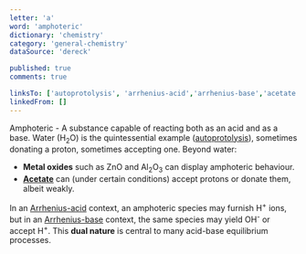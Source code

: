 ```yaml
---
letter: 'a'
word: 'amphoteric'
dictionary: 'chemistry'
category: 'general-chemistry'
dataSource: 'dereck'

published: true
comments: true

linksTo: ['autoprotolysis', 'arrhenius-acid','arrhenius-base','acetate']
linkedFrom: []
---
```


<a id="amphoteric">Amphoteric</a> - A substance capable of reacting both as an acid and as a base. Water (H<sub>2</sub>O) is the quintessential example ([autoprotolysis](#autoprotolysis)), sometimes donating a proton, sometimes accepting one. Beyond water:

- **Metal oxides** such as ZnO and Al<sub>2</sub>O<sub>3</sub> can display amphoteric behaviour.  
- **[Acetate](#acetate)** can (under certain conditions) accept protons or donate them, albeit weakly.

In an [Arrhenius-acid](#arrhenius_acid) context, an amphoteric species may furnish H<sup>+</sup> ions, but in an [Arrhenius-base](#arrhenius_base) context, the same species may yield OH<sup>-</sup> or accept H<sup>+</sup>. This **dual nature** is central to many acid-base equilibrium processes.